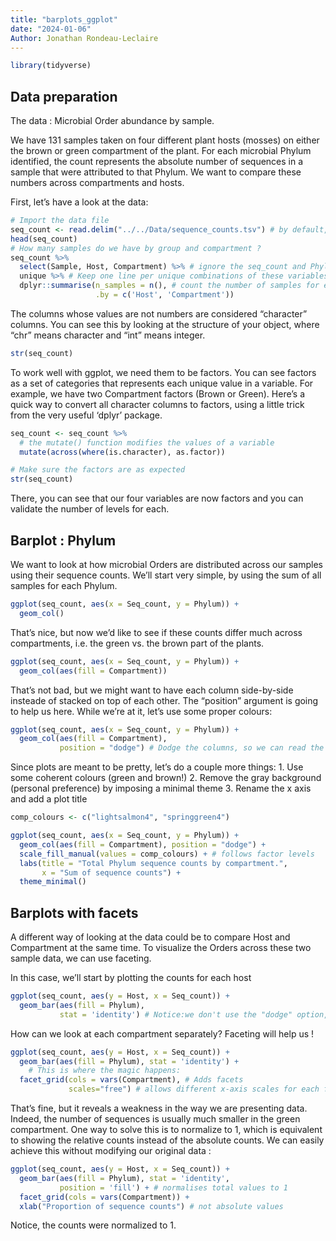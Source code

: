 ```yaml
---
title: "barplots_ggplot"
date: "2024-01-06"
Author: Jonathan Rondeau-Leclaire
---
```


```r
library(tidyverse)
```

## Data preparation

The data : Microbial Order abundance by sample.

We have 131 samples taken on four different plant hosts (mosses) on either the brown or green compartment of the plant. For each microbial Phylum identified, the count represents the absolute number of sequences in a sample that were attributed to that Phylum. We want to compare these numbers across compartments and hosts.

First, let's have a look at the data: 

```r
# Import the data file
seq_count <- read.delim("../../Data/sequence_counts.tsv") # by default, read.delim assumes the file has a header, and that it is separated by tabulations ("\t")
head(seq_count)
# How many samples do we have by group and compartment ?
seq_count %>% 
  select(Sample, Host, Compartment) %>% # ignore the seq_count and Phylum columns
  unique %>% # Keep one line per unique combinations of these variables
  dplyr::summarise(n_samples = n(), # count the number of samples for each
                   .by = c('Host', 'Compartment'))
```
The columns whose values are not numbers are considered "character" columns. You can see this by looking at the structure of your object, where "chr" means character and "int" means integer.

```r
str(seq_count)
```
To work well with ggplot, we need them to be factors. You can see factors as a set of categories that represents each unique value in a variable. For example, we have two Compartment factors (Brown or Green). Here's a quick way to convert all character columns to factors, using a little trick from the very useful 'dplyr' package.

```r
seq_count <- seq_count %>% 
  # the mutate() function modifies the values of a variable
  mutate(across(where(is.character), as.factor))

# Make sure the factors are as expected
str(seq_count)
```

There, you can see that our four variables are now factors and you can validate the number of levels for each. 

## Barplot : Phylum 

We want to look at how microbial Orders are distributed across our samples using their sequence counts. We'll start very simple, by using the sum of all samples for each Phylum.

```r
ggplot(seq_count, aes(x = Seq_count, y = Phylum)) + 
  geom_col()
```

That's nice, but now we'd like to see if these counts differ much across compartments, i.e. the green vs. the brown part of the plants. 

```r
ggplot(seq_count, aes(x = Seq_count, y = Phylum)) + 
  geom_col(aes(fill = Compartment)) 
```

That's not bad, but we might want to have each column side-by-side insteade of stacked on top of each other. The "position" argument is going to help us here. While we're at it, let's use some proper colours:

```r
ggplot(seq_count, aes(x = Seq_count, y = Phylum)) + 
  geom_col(aes(fill = Compartment), 
           position = "dodge") # Dodge the columns, so we can read the counts
```

Since plots are meant to be pretty, let's do a couple more things: 
1. Use some coherent colours (green and brown!)
2. Remove the gray background (personal preference) by imposing a minimal theme
3. Rename the x axis and add a plot title

```r
comp_colours <- c("lightsalmon4", "springgreen4")

ggplot(seq_count, aes(x = Seq_count, y = Phylum)) + 
  geom_col(aes(fill = Compartment), position = "dodge") + 
  scale_fill_manual(values = comp_colours) + # follows factor levels
  labs(title = "Total Phylum sequence counts by compartment.",
       x = "Sum of sequence counts") +
  theme_minimal()
```

## Barplots with facets

A different way of looking at the data could be to compare Host and Compartment at the same time. To visualize the Orders across these two sample data, we can use faceting.

In this case, we'll start by plotting the counts for each host

```r
ggplot(seq_count, aes(y = Host, x = Seq_count)) + 
  geom_bar(aes(fill = Phylum),
           stat = 'identity') # Notice:we don't use the "dodge" option, so the counts stack.
```

How can we look at each compartment separately? Faceting will help us !
```r
ggplot(seq_count, aes(y = Host, x = Seq_count)) + 
  geom_bar(aes(fill = Phylum), stat = 'identity') +
    # This is where the magic happens:
  facet_grid(cols = vars(Compartment), # Adds facets
             scales="free") # allows different x-axis scales for each facet
```

That's fine, but it reveals a weakness in the way we are presenting data. Indeed, the number of sequences is usually much smaller in the green compartment. One way to solve this is to normalize to 1, which is equivalent to showing the relative counts instead of the absolute counts. We can easily achieve this without modifying our original data :

```r
ggplot(seq_count, aes(y = Host, x = Seq_count)) + 
  geom_bar(aes(fill = Phylum), stat = 'identity', 
           position = 'fill') + # normalises total values to 1
  facet_grid(cols = vars(Compartment)) +
  xlab("Proportion of sequence counts") # not absolute values
```

Notice, the counts were normalized to 1.